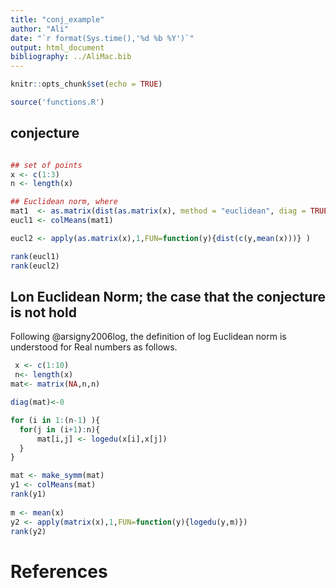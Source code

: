```yaml
---
title: "conj_example"
author: "Ali"
date: "`r format(Sys.time(),'%d %b %Y')`"
output: html_document
bibliography: ../AliMac.bib
---
```


```r
knitr::opts_chunk$set(echo = TRUE)
```


```r
source('functions.R')
```

## conjecture

```r

```


```r
## set of points
x <- c(1:3)
n <- length(x)

## Euclidean norm, where 
mat1  <- as.matrix(dist(as.matrix(x), method = "euclidean", diag = TRUE, upper = TRUE))
eucl1 <- colMeans(mat1)

eucl2 <- apply(as.matrix(x),1,FUN=function(y){dist(c(y,mean(x)))} )

rank(eucl1)
rank(eucl2)

```

## Lon Euclidean Norm; the case that the conjecture is not hold

Following @arsigny2006log, the definition of log Euclidean norm is understood for Real numbers as follows. 

```r
 x <- c(1:10)
 n<- length(x)
mat<- matrix(NA,n,n)

diag(mat)<-0 

for (i in 1:(n-1) ){
  for(j in (i+1):n){
      mat[i,j] <- logedu(x[i],x[j])
  }
}

mat <- make_symm(mat)
y1 <- colMeans(mat)
rank(y1)
  
m <- mean(x)
y2 <- apply(matrix(x),1,FUN=function(y){logedu(y,m)})
rank(y2) 
```



# References





